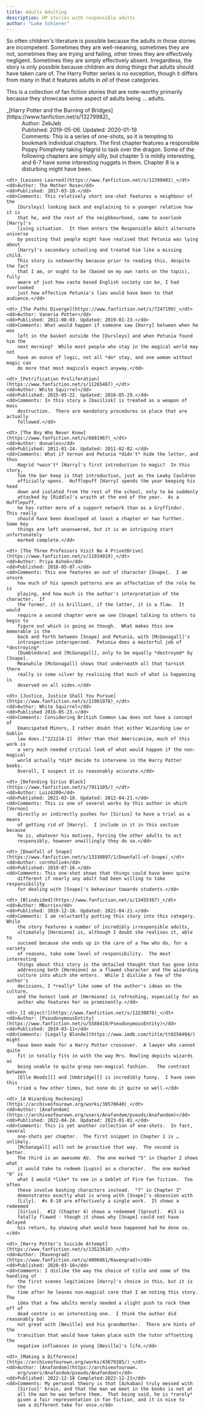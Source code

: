 ```yaml
---
title: Adults Adulting
description: HP stories with responsible adults
author: "Luke Schierer"
---
```


So often children's literature is possible because the adults in those stories
are incompetent.  Sometimes they are well-meaning, sometimes they are not,
sometimes they are *trying* and failing, other times they are effectively
negligent.  Sometimes they are simply effectively absent.  Irregardless, the
story is only possible because children are doing things that adults should
have taken care of.  The Harry Potter series is no exception, though it differs
from many in that it features adults in *all* of these categories.  

This is a collection of fan fiction stories that are note-worthy primarily
because they showcase some aspect of adults being … adults. 

<dl>
    <dt>_[Harry Potter and the Burning of Bridges](https://www.fanfiction.net/s/13279982)_</dt>
    <dd>Author: ZebJeb</dd>
    <dd>Published: 2019-05-06. Updated: 2020-01-19</dd>
    <dd>Comments:  This is a series of one-shots, so it is tempting to bookmark
        individual chapters.  The first chapter features a responsible Poppy
        Pomphrey taking Hagrid to task over the dragon.  Some of the following
        chapters are simply silly, but chapter 5 is mildly interesting, and 6-7
        have some interesting nuggets in them.  Chapter 8 is a disturbing might
        have been.</dd>

    <dt>_[Lessons Learned](https://www.fanfiction.net/s/12399401)_</dt>
    <dd>Author: The Mother Rose</dd>
    <dd>Published: 2017-03-10.</dd>
    <dd>Comments: This relatively short one-shot features a neighbour of the
        [Dursleys] looking back and explaining to a younger relative how it is
        that he, and the rest of the neighbourhood, came to overlook [Harry]'s
        living situation.  It then enters the Responsible Adult alternate universe
        by positing that people might have realised that Petunia was lying about
        [Harry]'s secondary schooling and treated him like a missing child.
        This story is noteworthy because prior to reading this, despite the fact
        that I am, or ought to be (based on my own rants on the topic), fully
        aware of just how caste based English society can be, I had overlooked
        just how effective Petunia's lies would have been to that audience.</dd>

    <dt>_[The Paths Diverge](https://www.fanfiction.net/s/7247199)_</dt>
    <dd>Author: Vaneria Potter</dd>
    <dd>Published: 2011-08-03. Updated: 2019-01-23.</dd>
    <dd>Comments: What would happen if someone saw [Harry] between when he was
        left in the basket outside the [Dursleys] and when Petunia found him the
        next morning?  While most people who stay in the magical world may not
        have an ounce of logic, not all *do* stay, and one woman without magic can
        do more that most magicals expect anyway.</dd>

    <dt>_[Petrification Proliferation](https://www.fanfiction.net/s/11265467)_</dt>
    <dd>Author: White Squirrel</dd>
    <dd>Published: 2015-05-22. Updated: 2016-05-29.</dd>
    <dd>Comments: In this story a [basilisk] is treated as a weapon of mass
        destruction.  There are mandatory procedures in place that are actually
        followed.</dd>

    <dt>_[The Boy Who Never Knew](https://www.fanfiction.net/s/6681967)_</dt>
    <dd>Author: dunuelos</dd>
    <dd>Published: 2011-01-24. Updated: 2011-02-02.</dd>
    <dd>Comments: What if Vernon and Petunia *didn't* hide the letter, and thus
        Hagrid *wasn't* [Harry]'s first introduction to magic?  In this story,
        Tom the bar keep is that introduction, just as the Leaky Cauldron
        officially opens.  Hufflepuff [Harry] spends the year keeping his head
        down and isolated from the rest of the school, only to be suddenly
        attacked by [Riddle]'s wraith at the end of the year.  As a Hufflepuff,
        he has rather more of a support network than as a Gryffindor.  This really
        should have been developed at least a chapter or two further.  Some key
        things are left unanswered, but it is an intriguing start unfortunately
        marked complete.</dd>

    <dt>_[The Three Professors Visit No 4 PrivetDrive](https://www.fanfiction.net/s/11934019)_</dt>
    <dd>Author: Priya Ashok</dd>
    <dd>Published: 2016-05-07.</dd>
    <dd>Comments: This one features an out of character [Snape].  I am unsure
        how much of his speech patterns are an affectation of the role he is
        playing, and how much is the author's interpretation of the character.  If
        the former, it is brilliant, if the latter, it is a flaw.  It would
        require a second chapter were we see [Snape] talking to others to begin to
        figure out which is going on though.  What makes this one memorable is the
        back and forth between [Snape] and Petunia, with [McGonagall]'s
        introspection interspersed.  Petunia does a masterful job of *destroying*
        [Dumbledore] and [McGonagall], only to be equally *destroyed* by [Snape].
        Meanwhile [McGonagall] shows that underneath all that tarnish there
        really is some silver by realising that much of what is happening is
        deserved on all sides.</dd>

    <dt>_[Justice, Justice Shall You Pursue](https://www.fanfiction.net/s/11961978)_</dt>
    <dd>Author: White Squirrel</dd>
    <dd>Published 2016-05-23.</dd>
    <dd>Comments: Considering British Common Law does not have a concept of
        Emancipated Minors, I rather doubt that either Wizarding Law or Goblin
        law does.[^221214-2]  Other than that Americanism, much of this work is
        a very much needed critical look of what would happen if the non-magical
        world actually *did* decide to intervene in the Harry Potter books.
        Overall, I suspect it is reasonably accurate.</dd>

    <dt>_[Defending Sirius Black](https://www.fanfiction.net/s/7911105/)_</dt>
    <dd>Author: Luiz4200</dd>
    <dd>Published: 2021-03-10. Updated: 2012-04-21.</dd>
    <dd>Comments: This is one of several works by this author in which [Vernon]
        directly or indirectly pushes for [Sirius] to have a trial as a means
        of getting rid of [Harry].  I include in it in this section because
        he is, whatever his motives, forcing the other adults to act
        responsibly, however unwillingly they do so.</dd>

    <dt>_[Downfall of Snape](https://www.fanfiction.net/s/13338897/1/Downfall-of-Snape)_</dt>
    <dd>Author: cornholio4</dd>
    <dd>Published: 2019-07-16.</dd>
    <dd>Comments: This one-shot shows that things could have been quite
        different if nearly any adult had been willing to take responsibility
        for dealing with [Snape]'s behaviour towards students.</dd>

    <dt>_[Blindsided](https://www.fanfiction.net/s/13455367)_</dt>
    <dd>Author: MBurris</dd>
    <dd>Published: 2019-12-18. Updated: 2021-04-21.</dd>
    <dd>Comments: I am reluctantly putting this story into this category.  While
        the story features a number of incredibly irresponsible adults,
        ultimately [Hermione] is, although I doubt she realises it, able to
        succeed because she ends up in the care of a few who do, for a variety
        of reasons, take some level of responsibility.  The most interesting
        things about this story is the detailed thought that has gone into
        addressing both [Hermione] as a flawed character and the wizarding
        culture into which she enters.  While I dislike a few of the author's
        decisions, I *really* like some of the author's ideas on the culture,
        and the honest look at [Hermione] is refreshing, especially for an
        author who features her so prominently.</dd>

    <dt>_[I object!](https://www.fanfiction.net/s/13230876)_</dt>
    <dd>Author: [PseudonymousEntity](https://www.fanfiction.net/u/5588410/PseudonymousEntity)</dd>
    <dd>Published: 2019-03-11</dd>
    <dd>Comments: [Legally Blonde](https://www.imdb.com/title/tt0250494/) might
        have been made for a Harry Potter crossover.  A lawyer who cannot quite
        fit in totally fits in with the way Mrs. Rowling depicts wizards as
        being unable to quite grasp non-magical fashion.   The contrast between
        [Elle Woods][] and [Umbridge][] is incredibly funny.  I have seen this
        tried a few other times, but none do it quite so well.</dd>

    <dt>_[A Wizarding Reckoning](https://archiveofourown.org/works/38570640)_</dt>
    <dd>Author: [Anafandom](https://archiveofourown.org/users/Anafandom/pseuds/Anafandom)</dd>
    <dd>Published: 2022-04-24. Updated: 2023-01-01.</dd>
    <dd>Comments: This is yet another collection of one-shots.  In fact, several
        one-shots per chapter.  The first snippet in Chapter 1 is … unlikely.
        [McGonagall] will not be proactive that way.  The second is better.
        The third is an awesome AU.  The one marked "5" in Chapter 2 shows what
        it would take to redeem [Lupin] as a character.  The one marked "6" is
        what I would *like* to see in a Goblet of Fire fan fiction.  Too often
        these involve bashing characters instead.  "7" in Chapter 3"
        demonstrates exactly what is wrong with [Snape]'s obsession with
        [Lily].  #s 8-10 are effectively a single work.  It shows a redeemed
        [Sirius].  #12 (Chapter 4) shows a redeemed [Sprout].  #13 is
        fatally flawed - though it shows why [Snape] could not have delayed
        his return, by showing what would have happened had he done so.</dd>

    <dt>_[Harry Potter's Suicide Attempt](https://www.fanfiction.net/s/13523610)_</dt>
    <dd>Author: [Ravengrad](https://www.fanfiction.net/u/4096861/Ravengrad)</dd>
    <dd>Published: 2020-03-16</dd>
    <dd>Comments: I dislike the way the choice of title and some of the handling of
        the first scenes legitimizes [Harry]'s choice in this, but it is for the
        time after he leaves non-magical care that I am noting this story.  The
        idea that a few adults merely needed a slight push to rock them off of
        dead centre is an interesting one.  I think the author did reasonably but
        not great with [Neville] and his grandmother.  There are hints of the
        transition that would have taken place with the tutor offsetting the
        negative influences in young [Neville]'s life.</dd>

    <dt>_[Making a Difference](https://archiveofourown.org/works/43679385/)_</dt>
    <dd>Author: [Anafandom](https://archiveofourown.
        org/users/Anafandom/pseuds/Anafandom)</dd>
    <dd>Published: 2022-12-18 Completed:2022-12-21</dd>
    <dd>Comments: My personal theory is that [Azkaban] truly messed with
        [Sirius]' brain, and that the man we meet in the books is not at
        all the man he was before them.  That being said, he is *rarely*
        given a fair representation in fan fiction, and it is nice to
        see a different take for once.</dd>

</dl>


[Neville]: </harrypedia/people/longbottom/neville/>

[Elle Woods]: <https://www.imdb.com/title/tt0250494/characters/nm0000702?ref_=tt_cl_c_1>

[Umbrdige]: </harrypedia/people/umbridge/delores_jane>

[^221214-2]: [Wikipedia](https://wikipedia.org).  "[Emancipation of Minors](https://en.wikipedia.org/wiki/Emancipation_of_minors)" Last edited 2022-10-12.

[Hermione]: </harrypedia/people/granger/hermione_jean>

[Sirius]: </harrypedia/people/black/sirius_iii>

[Harry]: </harrypedia/people/potter/harry_james>

[Vernon]: </harrypedia/people/dursley/vernon>

[Snape]: </harrypedia/people/snape/severus>

[Riddle]: </harrypedia/people/riddle/tom_marvolo>

[McGonagall]: </harrypedia/people/mcgonagall/minerva>

[Dursleys]: </harrypedia/people/dursley>

[Dumbledore]: </harrypedia/people/dumbledore/albus_percival_wulfric_brian>

[basilisk]: </harrypedia/animals/basilisk>

[Lupin]: </harrypedia/people/lupin/remus_john>

[Lily]: </harrypedia/people/evans/lily_j.>

[Sprout]: </harrypedia/people/sprout/pomona>

[Azkaban]: </harrypedia/azkaban/>
